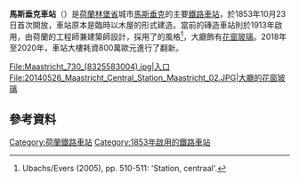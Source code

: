 {{noteTA
|G1=荷兰地名
}}

{{Infobox Station
|BoxWidth = 24em
|Title = 馬斯垂克車站
|SubTitle = 
|EngTitle = Station Maastricht
|EngSubTitle = 
|StationSymbol = 
|symbol_right=[[File:Nederlandse_spoorwegen_logo.svg|20px]] 
|linecolour = #22428B
|ImageName = 20140526 Maastricht Central Station Maastricht 01.JPG
|ImageSize = 290px
|ImageCaption = 
|ImagePadding = 0
|Code = Mt 
|Operator = [[荷兰铁路|荷兰铁路]]
|Owned = 
|Line = 
|Place = {{NED}}[[林堡省_(荷蘭)|林堡省]][[馬斯垂克|馬斯垂克]]
|Coord = {{coord|50|51|00|N|5|42|19|E|region:NL|display=inline,title}}
|Style = 地面車站
|Hall Style = 
|PlatformType = 
|PlatformNumber = 3
|TrackNum = 
|Interchange = 
|ExitNumber = 
|StartDate = 1853年
|Elevation = 
|Depth = 
|connection = 
|yearly ridership = 
|daily ridership = 
}}

'''馬斯垂克車站'''（{{lang-nl|Station Maastricht}}）是[[荷蘭|荷蘭]][[林堡省_(荷蘭)|林堡省]]城市[[馬斯垂克|馬斯垂克]]的主要[[鐵路車站|鐵路車站]]，於1853年10月23日首次開放，車站原本是臨時以木屋的形式建造。當前的磚造車站則於1913年啟用，由荷蘭的工程師兼建築師{{link-nl|喬治·範·赫克洛姆|George van Heukelom (architect)}}設計，採用了{{link-en|莫桑文藝復興時期|Mosan_Renaissance}}的風格<ref name=ue510>Ubachs/Evers (2005), pp. 510-511: 'Station, centraal'.</ref>，大廳飾有[[花窗玻璃|花窗玻璃]]。2018年至2020年，車站大樓耗資800萬歐元進行了翻新。

<gallery>
File:Maastricht_730_(8325583004).jpg|入口
File:20140526_Maastricht_Central_Station_Maastricht_02.JPG|大廳的[[花窗玻璃|花窗玻璃]]
</gallery>

==參考資料==
{{reflist}}

[[Category:荷蘭鐵路車站|Category:荷蘭鐵路車站]]
[[Category:1853年啟用的鐵路車站|Category:1853年啟用的鐵路車站]]
{{transp-stub}}